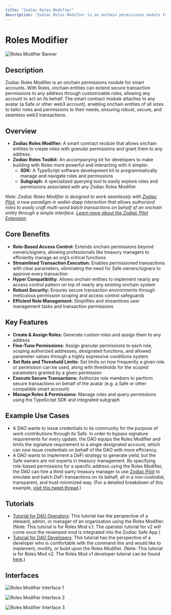 ```yaml
---
title: "Zodiac Roles Modifier"
description: "Zodiac Roles Modifier is an onchain permissions module for smart accounts."
---
```


# Roles Modifier

![Roles Modifier Banner](/Banner-roles.jpg)

## Description

Zodiac Roles Modifier is an onchain permissions module for smart accounts. With Roles, onchain entities can extend secure transaction permissions to any address through customizable roles, allowing any account to act on its behalf. The smart contract module attaches to any avatar (a Safe or other web3 account), enabling onchain entities of all sizes to tailor roles and permissions to their needs, ensuring robust, secure, and seamless web3 transactions.

## Overview

- **Zodiac Roles Modifier:** A smart contract module that allows onchain entities to create roles with granular permissions and grant them to any address.
- **Zodiac Roles Toolkit:** An accompanying kit for developers to make building with Roles more powerful and interacting with it simpler.
    - **SDK:** A TypeScript software development kit to programmatically manage and navigate roles and permissions
    - **Subgraph:** A specialized querying tool to easily explore roles and permissions associated with any Zodiac Roles Modifier

*Note: Zodiac Roles Modifier is designed to work seamlessly with [Zodiac Pilot](https://pilot.gnosisguild.org/), a new paradigm in wallet-dapp interaction that allows authorized roles to easily craft multi-send batch transactions on behalf of an onchain entity through a simple interface. [Learn more about the Zodiac Pilot Extension](/documentation/pilot-extension).*

## Core Benefits

- **Role-Based Access Control:** Extends onchain permissions beyond owners/signers, allowing professionals like treasury managers to efficiently manage an org’s critical functions
- **Streamlined Transaction Execution:** Enables permissioned transactions with clear parameters, eliminating the need for Safe owners/signers to approve every transaction
- **Hyper Compatibility:** Allows onchain entities to implement nearly any access control pattern on top of nearly any existing onchain system
- **Robust Security:** Ensures secure transaction environments through meticulous permission scoping and access control safeguards
- **Efficient Role Management:** Simplifies and streamlines user management tasks and transaction permissions

## Key Features

- **Create & Assign Roles:** Generate custom roles and assign them to any address
- **Fine-Tune Permissions:** Assign granular permissions to each role, scoping authorized addresses, designated functions, and allowed parameter values through a highly expressive conditions system
- **Set Rate and Threshold Limits:** Set limits on how frequently a given role or permission can be used, along with thresholds for the scoped parameters granted by a given permission
- **Execute Secure Transactions:** Authorize role members to perform secure transactions on behalf of the avatar (e.g. a Safe or other compatible smart account)
- **Manage Roles & Permissions:** Manage roles and query permissions using the TypeScript SDK and integrated subgraph

## Example Use Cases

- A DAO wants to issue credentials to its community for the purpose of work contributions through its Safe. In order to bypass signature requirements for every update, the DAO equips the Roles Modifier and limits the signature requirement to a single designated account, which can now issue credentials on behalf of the DAO with more efficiency.
- A DAO wants to implement a DeFi strategy to generate yield, but the Safe owners are not experts in treasury management. By specifying role-based permissions for a specific address using the Roles Modifier, the DAO can hire a third-party treasury manager to use [Zodiac Pilot](/documentation/pilot-extension) to simulate and batch DeFi transactions on its behalf, all in a non-custodial, transparent, and trust-minimized way. (For a detailed breakdown of this example, [visit this tweet thread](https://twitter.com/santinomics_/status/1613576303483162627).)

## Tutorials

- [Tutorial for DAO Operators](/documentation/roles-modifier/roles-modifier-operator-tutorial): This tutorial has the perspective of a steward, admin, or manager of an organization using the Roles Modifier. (Note: This tutorial is for Roles Mod v.1. The operator tutorial for v2 will come once the revamped mod is integrated into the Zodiac Safe App.)
- [Tutorial for DAO Developers](https://github.com/gnosisguild/zodiac-modifier-roles): This tutorial has the perspective of a developer who is comfortable with the command line and would like to implement, modify, or build upon the Roles Modifier. (Note: This tutorial is for Roles Mod v2. The Roles Mod v1 developer tutorial can be found [here](https://github.com/gnosisguild/zodiac-modifier-roles-v1).)

## Interfaces

![Roles Modifier Interface 1](/Roles02.png)

![Roles Modifier Interface 2](/Roles08.png)

![Roles Modifier Interface 3](/Roles04.png)
